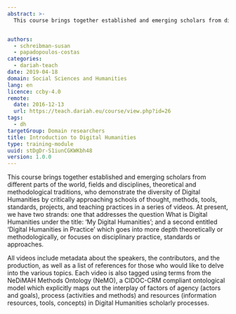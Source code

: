 ```yaml
---
abstract: >-
  This course brings together established and emerging scholars from different parts of the world, fields and disciplines, theoretical and methodological traditions, who demonstrate the diversity of Digital Humanities by critically approaching schools of thought, methods, tools, standards, projects, and teaching practices in a series of videos.


authors:
  - schreibman-susan
  - papadopoulos-costas
categories:
  - dariah-teach
date: 2019-04-18
domain: Social Sciences and Humanities
lang: en
licence: ccby-4.0
remote:
  date: 2016-12-13
  url: https://teach.dariah.eu/course/view.php?id=26
tags:
  - dh
targetGroup: Domain researchers
title: Introduction to Digital Humanities
type: training-module
uuid: stDgDr-S1iunCGKWKbh48
version: 1.0.0
---
```


This course brings together established and emerging scholars from different parts of the world, fields and disciplines, theoretical and methodological traditions, who demonstrate the diversity of Digital Humanities by critically approaching schools of thought, methods, tools, standards, projects, and teaching practices in a series of videos. At present, we have two strands: one that addresses the question What is Digital Humanities under the title: ‘My Digital Humanities’; and a second entitled ‘Digital Humanities in Practice’ which goes into more depth theoretically or methodologically, or focuses on disciplinary practice, standards or approaches.

All videos include metadata about the speakers, the contributors, and the production, as well as a list of references for those who would like to delve into the various topics. Each video is also tagged using terms from the NeDiMAH Methods Ontology (NeMO), a CIDOC-CRM compliant ontological model which explicitly maps out the interplay of factors of agency (actors and goals), process (activities and methods) and resources (information resources, tools, concepts) in Digital Humanities scholarly processes.

<CTA
  title="Interested in learning more?"
  subtitle="Check out Introduction to Digital Humanities on #dariahTeach"
  url="https://teach.dariah.eu/course/view.php?id=26"
/>
